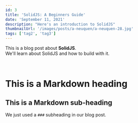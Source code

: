 ```yaml
---
id: 3
title: 'SolidJS: A Beginners Guide'
date: 'September 11, 2021'
description: "Here's an introduction to SolidJS"
thumbnailUrl: '/images/posts/a-neuquen/a-neuquen-28.jpg'
tags: ['tag2', 'tag3']
---
```


This is a blog post about <strong>SolidJS</strong>. <br/>
We'll learn about SolidJS and how to build with it.

<br/>

# This is a Markdown heading
## This is a Markdown sub-heading
We just used a `###` subheading in our blog post.
